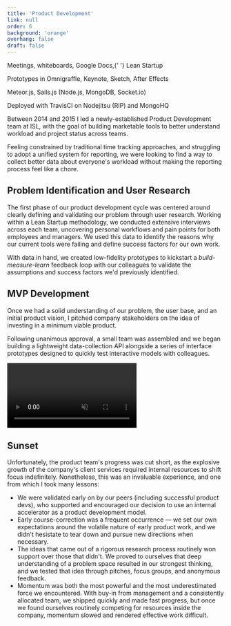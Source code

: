 ```yaml
---
title: 'Product Development'
link: null
order: 6
background: 'orange'
overhang: false
draft: false
---
```




<PostColumn theme={_frontmatter.background}>

<Stack theme={_frontmatter.background}>
  <List>
    <ListItem>
      <p>
        Meetings, whiteboards, Google Docs,{' '}
        <Link to="http://theleanstartup.com/">Lean Startup</Link>
      </p>
    </ListItem>
    <ListItem>
      <p>Prototypes in Omnigraffle, Keynote, Sketch, After Effects</p>
    </ListItem>
    <ListItem>
      <p>Meteor.js, Sails.js (Node.js, MongoDB, Socket.io)</p>
    </ListItem>
    <ListItem>
      <p>Deployed with TravisCI on Nodejitsu (RIP) and MongoHQ</p>
    </ListItem>
  </List>
</Stack>

<Markdown>

Between 2014 and 2015 I led a newly-established Product Development team at <Link to="https://isl.co/">ISL</Link>, with the goal of building marketable tools to better understand workload and project status across teams.

Feeling constrained by traditional time tracking approaches, and struggling to adopt a unified system for reporting, we were looking to find a way to collect better data about everyone's workload without making the reporting process feel like a chore.

## Problem Identification and User Research

The first phase of our product development cycle was centered around clearly defining and validating our problem through user research. Working within a <Link to="http://theleanstartup.com/">Lean Startup</Link> methodology, we conducted extensive interviews across each team, uncovering personal workflows and pain points for both employees and managers. We used this data to identify the reasons why our current tools were failing and define success factors for our own work.

</Markdown>

<Still
  description="Research materials generated during product planning phases"
  src={imageStillProductPlanning}
  alt="Photo: Collage of research conducted during product planning phases"
/>

<Markdown>

With data in hand, we created low-fidelity prototypes to kickstart a _build-measure-learn_ feedback loop with our colleagues to validate the assumptions and success factors we'd previously identified.

</Markdown>

<Still
  description="Prototype walkthrough of the first product iteration."
  src={imageStillProductV1Concept}
  alt="Graphic: Outlined functionality of the prototype v1 interface"
/>

<Markdown>

## MVP Development

Once we had a solid understanding of our problem, the user base, and an initial product vision, I pitched company stakeholders on the idea of investing in a minimum viable product.

</Markdown>

<Still
  description="A hi-fidelity mockup of the first product iteration's menubar interface"
  src={imageStillProductV1Menu}
  alt="Screenshot: Hi-fidelity mockup of the v1 interface"
/>

<Markdown>

Following unanimous approval, a small team was assembled and we began building a lightweight data-collection API alongside a series of interface prototypes designed to quickly test interactive models with colleagues.

</Markdown>

<Browser>
  <Video
    autoPlay
    loop
    muted
    description="An animated mockup of the second iteration, demoing interactions"
  >
    <source src={videoProductMP4Interface} type="video/mp4" />
  </Video>
</Browser>

<Markdown>

## Sunset

Unfortunately, the product team's progress was cut short, as the explosive growth of the company's client services required internal resources to shift focus indefinitely. Nonetheless, this was an invaluable experience, and one from which I took many lessons:

- We were validated early on by our peers (including successful product devs), who supported and encouraged our decision to use an internal accelerator as a product development model.
- Early course-correction was a frequent occurrence — we set our own expectations around the volatile nature of early product work, and we didn't hesistate to tear down and pursue new directions when necessary.
- The ideas that came out of a rigorous research process routinely won support over those that didn't. We proved to ourselves that deep understanding of a problem space resulted in our strongest thinking, and we tested that idea through pitches, focus groups, and anonymous feedback.
- Momentum was both the most powerful and the most underestimated force we encountered. With buy-in from management and a consistently allocated team, we shipped quickly and made fast progress, but once we found ourselves routinely competing for resources inside the company, momentum slowed and rendered effective work difficult.
</Markdown>

</PostColumn>
